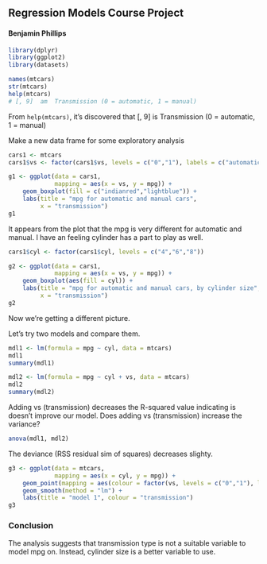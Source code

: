 
## Regression Models Course Project
#### Benjamin Phillips

```r
library(dplyr)
library(ggplot2)
library(datasets)
```

```r
names(mtcars)
str(mtcars)
help(mtcars)
# [, 9]	 am	 Transmission (0 = automatic, 1 = manual)
```

From `help(mtcars)`, it's discovered that
 [, 9] is Transmission (0 = automatic, 1 = manual)


Make a new data frame for some exploratory analysis

```r
cars1 <- mtcars 
cars1$vs <- factor(cars1$vs, levels = c("0","1"), labels = c("automatic", "manual"))
```

```r
g1 <- ggplot(data = cars1,
             mapping = aes(x = vs, y = mpg)) + 
    geom_boxplot(fill = c("indianred","lightblue")) + 
    labs(title = "mpg for automatic and manual cars",
         x = "transmission")
g1

```

It appears from the plot that the mpg is very different for automatic and manual.
I have an feeling cylinder has a part to play as well.

```r
cars1$cyl <- factor(cars1$cyl, levels = c("4","6","8"))

g2 <- ggplot(data = cars1,
             mapping = aes(x = vs, y = mpg)) + 
    geom_boxplot(aes(fill = cyl)) + 
    labs(title = "mpg for automatic and manual cars, by cylinder size",
         x = "transmission")
g2
```

Now we're getting a different picture.

Let's try two models and compare them.

```r
mdl1 <- lm(formula = mpg ~ cyl, data = mtcars)
mdl1
summary(mdl1)

mdl2 <- lm(formula = mpg ~ cyl + vs, data = mtcars)
mdl2
summary(mdl2)
```

Adding vs (transmission) decreases the R-squared value indicating is doesn't improve our model.
Does adding vs (transmission) increase the variance?

```r
anova(mdl1, mdl2)
```

The deviance (RSS residual sim of squares) decreases slighty.

```r
g3 <- ggplot(data = mtcars,
             mapping = aes(x = cyl, y = mpg)) +
    geom_point(mapping = aes(colour = factor(vs, levels = c("0","1"), labels = c("automatic","manual")))) +
    geom_smooth(method = "lm") + 
    labs(title = "model 1", colour = "transmission")
g3
```


### Conclusion
The analysis suggests that transmission type is not a suitable variable to model mpg on. Instead, cylinder size is a better variable to use.

<br>
<br>
<br>
<br>
<br>


